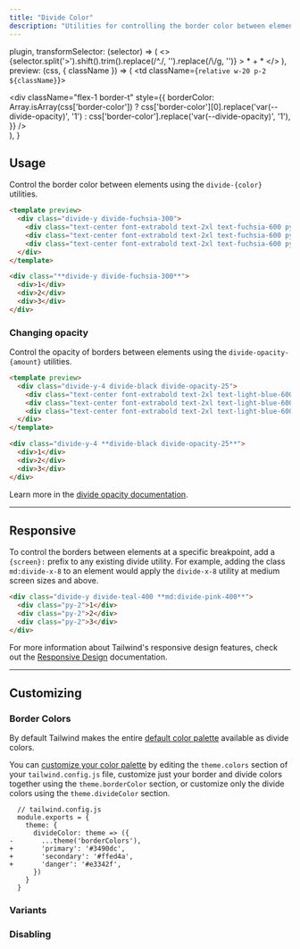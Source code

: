 ```yaml
---
title: "Divide Color"
description: "Utilities for controlling the border color between elements."
---
```



  plugin,
  transformSelector: (selector) => (
    <>
      {selector.split('>').shift().trim().replace(/^\./, '').replace(/\\/g, '')} <span className="ml-1 text-purple-300">> * + *</span>
    </>
  ),
  preview: (css, { className }) => (
    <td className={`relative w-20 p-2 ${className}`}>
      <div className="absolute inset-0 flex flex-col m-2">
        <div className="flex-1" />
        <div
          className="flex-1 border-t"
          style={{
            borderColor: Array.isArray(css['border-color'])
              ? css['border-color'][0].replace('var(--divide-opacity)', '1')
              : css['border-color'].replace('var(--divide-opacity)', '1'),
          }}
        />
      </div>
    </td>
  ),
}

## Usage

Control the border color between elements using the `divide-{color}` utilities.

```html fuchsia
<template preview>
  <div class="divide-y divide-fuchsia-300">
    <div class="text-center font-extrabold text-2xl text-fuchsia-600 py-3">1</div>
    <div class="text-center font-extrabold text-2xl text-fuchsia-600 py-3">2</div>
    <div class="text-center font-extrabold text-2xl text-fuchsia-600 py-3">3</div>
  </div>
</template>

<div class="**divide-y divide-fuchsia-300**">
  <div>1</div>
  <div>2</div>
  <div>3</div>
</div>
```

### Changing opacity

Control the opacity of borders between elements using the `divide-opacity-{amount}` utilities.

```html lightBlue
<template preview>
  <div class="divide-y-4 divide-black divide-opacity-25">
    <div class="text-center font-extrabold text-2xl text-light-blue-600 py-3">1</div>
    <div class="text-center font-extrabold text-2xl text-light-blue-600 py-3">2</div>
    <div class="text-center font-extrabold text-2xl text-light-blue-600 py-3">3</div>
  </div>
</template>

<div class="divide-y-4 **divide-black divide-opacity-25**">
  <div>1</div>
  <div>2</div>
  <div>3</div>
</div>
```

Learn more in the [divide opacity documentation](/docs/divide-opacity).

---

## Responsive

To control the borders between elements at a specific breakpoint, add a `{screen}:` prefix to any existing divide utility. For example, adding the class `md:divide-x-8` to an element would apply the `divide-x-8` utility at medium screen sizes and above.

```html
<div class="divide-y divide-teal-400 **md:divide-pink-400**">
  <div class="py-2">1</div>
  <div class="py-2">2</div>
  <div class="py-2">3</div>
</div>
```

For more information about Tailwind's responsive design features, check out the [Responsive Design](/docs/responsive-design) documentation.

---

## Customizing

### Border Colors

By default Tailwind makes the entire [default color palette](/docs/customizing-colors#default-color-palette) available as divide colors.

You can [customize your color palette](/docs/colors#customizing) by editing the `theme.colors` section of your `tailwind.config.js` file, customize just your border and divide colors together using the `theme.borderColor` section, or customize only the divide colors using the `theme.divideColor` section.

```diff-js
  // tailwind.config.js
  module.exports = {
    theme: {
      divideColor: theme => ({
-       ...theme('borderColors'),
+       'primary': '#3490dc',
+       'secondary': '#ffed4a',
+       'danger': '#e3342f',
      })
    }
  }
```

### Variants

<Variants plugin="divideColor" />

### Disabling

<Disabling plugin="divideColor" />

